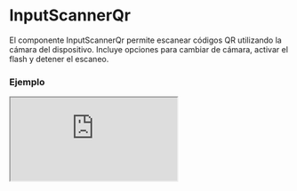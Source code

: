 # InputScannerQr

El componente InputScannerQr permite escanear códigos QR utilizando la cámara del dispositivo. Incluye opciones para cambiar de cámara, activar el flash y detener el escaneo.


### Ejemplo

<Iframe
  minHeightIframe="30dvh"
  src="https://fenextjs-component-storybook.vercel.app/iframe.html?args=&id=input-scanner-inputscannerqr--index&viewMode=story"
/>

### Importacion

Para importar el componente InputScannerQr, se puede hacer desde fenextjs

```tsx copy
import { InputScannerQr } from "fenextjs";
```

### Parametros

| Parametro                 | Tipo                 | Requerido | Default            | Descripcion                                                                            |
| ------------------------- | -------------------- | --------- | ------------------ | -------------------------------------------------------------------------------------- |
| className                 | string               | no        | ''                 | Clase CSS para personalizar el contenedor principal del componente.                    |
| onChange                  | (v: string) =\> void | no        | undefined          | Función que se ejecuta al escanear un código QR con éxito, pasando el valor escaneado. |
| buttonScannerContent      | ReactNode            | no        | \<Qr /\>           | Contenido personalizado para el botón que activa el escáner.                           |
| buttonChangeCameraContent | ReactNode            | no        | \<CameraChange /\> | Contenido personalizado para el botón que permite cambiar entre cámaras.               |
| buttonToggleFlashContent  | ReactNode            | no        | \<Bolt /\>         | Contenido personalizado para el botón que activa o desactiva el flash de la cámara.    |

### Storybook

Para ver el storybook del componente lo puede hacer con este [link](https://fenextjs-component-storybook.vercel.app/?path=/story/input-scanner-inputscannerqr--index)

### Usos

- Escáner básico de QR

```tsx copy
<InputScannerQr onChange={(value) => console.log(value)} />
```

- Escáner con contenido personalizado en los botones

```tsx copy
<InputScannerQr buttonScannerContent={<div>Escanear QR</div>} />
```

- Escáner con cambio de cámara y flash activable

```tsx copy
<InputScannerQr
  buttonChangeCameraContent={<div>Cambiar Cámara</div>}
  buttonToggleFlashContent={<div>Flash</div>}
/>
```
